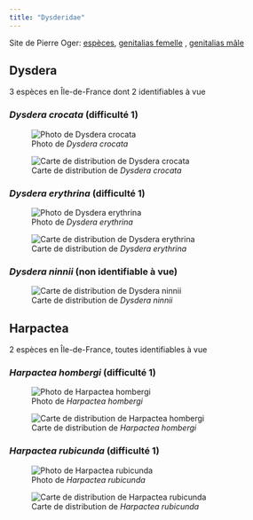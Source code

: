 ```yaml
---
title: "Dysderidae"
---
```


Site de Pierre Oger: [espèces](https://arachno.piwigo.com/index?/category/45-dysderidae), [genitalias femelle](https://arachno.piwigo.com/index?/tags/1460-_dysderidae_f) , [genitalias mâle](https://arachno.piwigo.com/index?/tags/1459-_dysderidae_m)



## Dysdera

3 espèces en Île-de-France dont 2 identifiables à vue



### *Dysdera crocata* (difficulté 1)

![Photo de *Dysdera crocata*](chemin/vers/photo.jpg)

![Carte de distribution de *Dysdera crocata*](https://asfra.fr/Site/User_pages/Atlas/LR_ASFRA_Dysderidae_Dysdera%20crocata_2022-03-10.jpeg)



### *Dysdera erythrina* (difficulté 1)

![Photo de *Dysdera erythrina*](chemin/vers/photo.jpg)

![Carte de distribution de *Dysdera erythrina*](https://asfra.fr/Site/User_pages/Atlas/LR_ASFRA_Dysderidae_Dysdera%20erythrina_2022-03-10.jpeg)



### *Dysdera ninnii* (non identifiable à vue)



![Carte de distribution de *Dysdera ninnii*](https://asfra.fr/Site/User_pages/Atlas/LR_ASFRA_Dysderidae_Dysdera%20ninnii_2022-03-10.jpeg)



## Harpactea

2 espèces en Île-de-France, toutes identifiables à vue



### *Harpactea hombergi* (difficulté 1)

![Photo de *Harpactea hombergi*](chemin/vers/photo.jpg)

![Carte de distribution de *Harpactea hombergi*](https://asfra.fr/Site/User_pages/Atlas/LR_ASFRA_Dysderidae_Harpactea%20hombergi_2022-03-10.jpeg)



### *Harpactea rubicunda* (difficulté 1)

![Photo de *Harpactea rubicunda*](chemin/vers/photo.jpg)

![Carte de distribution de *Harpactea rubicunda*](https://asfra.fr/Site/User_pages/Atlas/LR_ASFRA_Dysderidae_Harpactea%20rubicunda_2022-03-10.jpeg)




